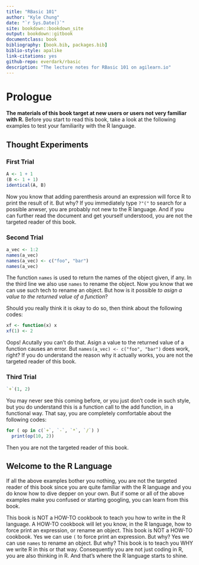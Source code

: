 ```yaml
--- 
title: "RBasic 101"
author: "Kyle Chung"
date: "`r Sys.Date()`"
site: bookdown::bookdown_site
output: bookdown::gitbook
documentclass: book
bibliography: [book.bib, packages.bib]
biblio-style: apalike
link-citations: yes
github-repo: everdark/rbasic
description: "The lecture notes for RBasic 101 on agilearn.io"
---
```


# Prologue

**The materials of this book target at new users or users not very familiar with R.** Before you start to read this book, take a look at the following examples to test your familiarity with the R language.

## Thought Experiments
### First Trial
```r
A <- 1 + 1
(B <- 1 + 1)
identical(A, B)
```

Now you know that adding parenthesis around an expression will force R to print the result of it. But why? If you immediately type `?"("` to search for a possible anwser, you are probably not new to the R language. And if you can further read the document and get yourself understood, you are not the targeted reader of this book.

### Second Trial
```r
a_vec <- 1:2
names(a_vec)
names(a_vec) <- c("foo", "bar")
names(a_vec)
```

The function `names` is used to return the names of the object given, if any. In the third line we also use `names` to rename the object. Now you know that we can use such tech to rename an object. But how is it possible *to asign a value to the returned value of a function*? 

Should you really think it is okay to do so, then think about the following codes:

```r
xf <- function(x) x
xf(1) <- 2
```

Oops! Acutally you can't do that. Asign a value to the returned value of a function causes an error. But `names(a_vec) <- c("foo", "bar")` does work, right? If you do understand the reason why it actually works, you are not the targeted reader of this book. 

### Third Trial
```r
`+`(1, 2)
```

You may never see this coming before, or you just don't code in such style, but you do understand this is a function call to the add function, in a functional way. That say, you are completely comfortable about the following codes:

```r
for ( op in c(`+`, `-`, `*`, `/`) )
  print(op(10, 2))
```

Then you are not the targeted reader of this book.

## Welcome to the R Language

If all the above examples bother you nothing, you are not the targeted reader of this book since you are quite familiar with the R language and you do know how to dive depper on your own. But if some or all of the above examples make you confused or starting googling, you can learn from this book.

This book is NOT a HOW-TO cookbook to teach you how to write in the R language. A HOW-TO cookbook will let you know, in the R language, how to force print an expression, or rename an object. This book is NOT a HOW-TO cookbook. Yes we can use `(` to force print an expression. But why? Yes we can use `names` to rename an object. 
But why? This book is to teach you WHY we write R in this or that way.  Consequently you are not just coding in R, you are also thinking in R. And that's where the R language starts to shine.






